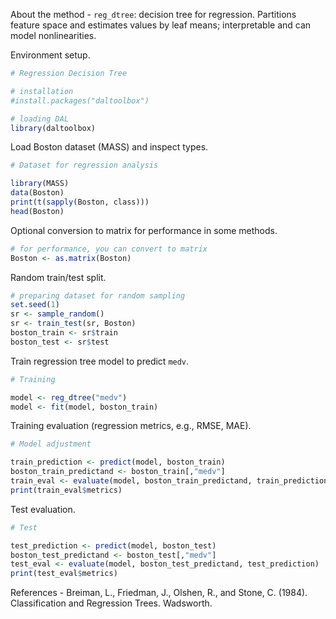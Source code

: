 About the method
- `reg_dtree`: decision tree for regression. Partitions feature space and estimates values by leaf means; interpretable and can model nonlinearities.

Environment setup.
```r
# Regression Decision Tree

# installation 
#install.packages("daltoolbox")

# loading DAL
library(daltoolbox) 
```

Load Boston dataset (MASS) and inspect types.
```r
# Dataset for regression analysis

library(MASS)
data(Boston)
print(t(sapply(Boston, class)))
head(Boston)
```

Optional conversion to matrix for performance in some methods.
```r
# for performance, you can convert to matrix
Boston <- as.matrix(Boston)
```

Random train/test split.
```r
# preparing dataset for random sampling
set.seed(1)
sr <- sample_random()
sr <- train_test(sr, Boston)
boston_train <- sr$train
boston_test <- sr$test
```

Train regression tree model to predict `medv`.
```r
# Training

model <- reg_dtree("medv")
model <- fit(model, boston_train)
```

Training evaluation (regression metrics, e.g., RMSE, MAE).
```r
# Model adjustment

train_prediction <- predict(model, boston_train)
boston_train_predictand <- boston_train[,"medv"]
train_eval <- evaluate(model, boston_train_predictand, train_prediction)
print(train_eval$metrics)
```

Test evaluation.
```r
# Test

test_prediction <- predict(model, boston_test)
boston_test_predictand <- boston_test[,"medv"]
test_eval <- evaluate(model, boston_test_predictand, test_prediction)
print(test_eval$metrics)
```

References
- Breiman, L., Friedman, J., Olshen, R., and Stone, C. (1984). Classification and Regression Trees. Wadsworth.
